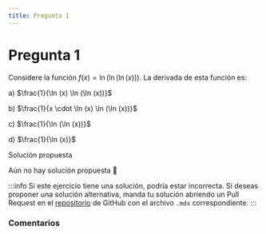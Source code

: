 ```yaml
---
title: Pregunta 1
---
```



# Pregunta 1

Considere la función $f(x)=\ln (\ln (\ln (x)))$.
La derivada de esta función es:

a) $\frac{1}{\ln (x) \ln (\ln (x))}$

b) $\frac{1}{x \cdot \ln (x) \ln (\ln (x))}$

c) $\frac{1}{\ln (\ln (x))}$

d) $\frac{1}{\ln (x)}$

<MDXDetails>
<summary>Solución propuesta</summary>

Aún no hay solución propuesta 🥲

:::info
Si este ejercicio tiene una solución, podría estar incorrecta. Si deseas proponer una solución alternativa, manda tu solución abriendo
un Pull Request en el [repositorio](https://github.com/crow-rojas/apuntes-fundamentals/pulls) de GitHub con el archivo
`.mdx` correspondiente.
:::

</MDXDetails>

### Comentarios

<Disqus
  url="https://crow-rojas.github.io/apuntes-fundamentals/docs/mathematics/calculus-1-2-3/exercises/2019-1/p01"
  identifier="docs/mathematics/calculus-1-2-3/exercises/2019-1/p01"
  title="2019-1 Cálculo I, II y III - Pregunta 01"
/>
